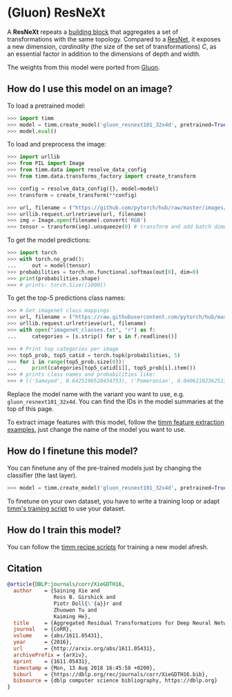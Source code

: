 # (Gluon) ResNeXt

A **ResNeXt** repeats a [building block](https://paperswithcode.com/method/resnext-block) that aggregates a set of transformations with the same topology. Compared to a [ResNet](https://paperswithcode.com/method/resnet), it exposes a new dimension,  *cardinality* (the size of the set of transformations) $C$, as an essential factor in addition to the dimensions of depth and width. 

The weights from this model were ported from [Gluon](https://cv.gluon.ai/model_zoo/classification.html).

## How do I use this model on an image?

To load a pretrained model:

```py
>>> import timm
>>> model = timm.create_model('gluon_resnext101_32x4d', pretrained=True)
>>> model.eval()
```

To load and preprocess the image:

```py 
>>> import urllib
>>> from PIL import Image
>>> from timm.data import resolve_data_config
>>> from timm.data.transforms_factory import create_transform

>>> config = resolve_data_config({}, model=model)
>>> transform = create_transform(**config)

>>> url, filename = ("https://github.com/pytorch/hub/raw/master/images/dog.jpg", "dog.jpg")
>>> urllib.request.urlretrieve(url, filename)
>>> img = Image.open(filename).convert('RGB')
>>> tensor = transform(img).unsqueeze(0) # transform and add batch dimension
```

To get the model predictions:

```py
>>> import torch
>>> with torch.no_grad():
...     out = model(tensor)
>>> probabilities = torch.nn.functional.softmax(out[0], dim=0)
>>> print(probabilities.shape)
>>> # prints: torch.Size([1000])
```

To get the top-5 predictions class names:

```py
>>> # Get imagenet class mappings
>>> url, filename = ("https://raw.githubusercontent.com/pytorch/hub/master/imagenet_classes.txt", "imagenet_classes.txt")
>>> urllib.request.urlretrieve(url, filename) 
>>> with open("imagenet_classes.txt", "r") as f:
...     categories = [s.strip() for s in f.readlines()]

>>> # Print top categories per image
>>> top5_prob, top5_catid = torch.topk(probabilities, 5)
>>> for i in range(top5_prob.size(0)):
...     print(categories[top5_catid[i]], top5_prob[i].item())
>>> # prints class names and probabilities like:
>>> # [('Samoyed', 0.6425196528434753), ('Pomeranian', 0.04062102362513542), ('keeshond', 0.03186424449086189), ('white wolf', 0.01739676296710968), ('Eskimo dog', 0.011717947199940681)]
```

Replace the model name with the variant you want to use, e.g. `gluon_resnext101_32x4d`. You can find the IDs in the model summaries at the top of this page.

To extract image features with this model, follow the [timm feature extraction examples](https://rwightman.github.io/pytorch-image-models/feature_extraction/), just change the name of the model you want to use.

## How do I finetune this model?

You can finetune any of the pre-trained models just by changing the classifier (the last layer).

```py
>>> model = timm.create_model('gluon_resnext101_32x4d', pretrained=True, num_classes=NUM_FINETUNE_CLASSES)
```
To finetune on your own dataset, you have to write a training loop or adapt [timm's training
script](https://github.com/rwightman/pytorch-image-models/blob/master/train.py) to use your dataset.

## How do I train this model?

You can follow the [timm recipe scripts](https://rwightman.github.io/pytorch-image-models/scripts/) for training a new model afresh.

## Citation

```BibTeX
@article{DBLP:journals/corr/XieGDTH16,
  author    = {Saining Xie and
               Ross B. Girshick and
               Piotr Doll{\'{a}}r and
               Zhuowen Tu and
               Kaiming He},
  title     = {Aggregated Residual Transformations for Deep Neural Networks},
  journal   = {CoRR},
  volume    = {abs/1611.05431},
  year      = {2016},
  url       = {http://arxiv.org/abs/1611.05431},
  archivePrefix = {arXiv},
  eprint    = {1611.05431},
  timestamp = {Mon, 13 Aug 2018 16:45:58 +0200},
  biburl    = {https://dblp.org/rec/journals/corr/XieGDTH16.bib},
  bibsource = {dblp computer science bibliography, https://dblp.org}
}
```

<!--
Type: model-index
Collections:
- Name: Gloun ResNeXt
  Paper:
    Title: Aggregated Residual Transformations for Deep Neural Networks
    URL: https://paperswithcode.com/paper/aggregated-residual-transformations-for-deep
Models:
- Name: gluon_resnext101_32x4d
  In Collection: Gloun ResNeXt
  Metadata:
    FLOPs: 10298145792
    Parameters: 44180000
    File Size: 177367414
    Architecture:
    - 1x1 Convolution
    - Batch Normalization
    - Convolution
    - Global Average Pooling
    - Grouped Convolution
    - Max Pooling
    - ReLU
    - ResNeXt Block
    - Residual Connection
    - Softmax
    Tasks:
    - Image Classification
    Training Data:
    - ImageNet
    ID: gluon_resnext101_32x4d
    Crop Pct: '0.875'
    Image Size: '224'
    Interpolation: bicubic
  Code: https://github.com/rwightman/pytorch-image-models/blob/d8e69206be253892b2956341fea09fdebfaae4e3/timm/models/gluon_resnet.py#L193
  Weights: https://github.com/rwightman/pytorch-pretrained-gluonresnet/releases/download/v0.1/gluon_resnext101_32x4d-b253c8c4.pth
  Results:
  - Task: Image Classification
    Dataset: ImageNet
    Metrics:
      Top 1 Accuracy: 80.33%
      Top 5 Accuracy: 94.91%
- Name: gluon_resnext101_64x4d
  In Collection: Gloun ResNeXt
  Metadata:
    FLOPs: 19954172928
    Parameters: 83460000
    File Size: 334737852
    Architecture:
    - 1x1 Convolution
    - Batch Normalization
    - Convolution
    - Global Average Pooling
    - Grouped Convolution
    - Max Pooling
    - ReLU
    - ResNeXt Block
    - Residual Connection
    - Softmax
    Tasks:
    - Image Classification
    Training Data:
    - ImageNet
    ID: gluon_resnext101_64x4d
    Crop Pct: '0.875'
    Image Size: '224'
    Interpolation: bicubic
  Code: https://github.com/rwightman/pytorch-image-models/blob/d8e69206be253892b2956341fea09fdebfaae4e3/timm/models/gluon_resnet.py#L201
  Weights: https://github.com/rwightman/pytorch-pretrained-gluonresnet/releases/download/v0.1/gluon_resnext101_64x4d-f9a8e184.pth
  Results:
  - Task: Image Classification
    Dataset: ImageNet
    Metrics:
      Top 1 Accuracy: 80.63%
      Top 5 Accuracy: 95.0%
- Name: gluon_resnext50_32x4d
  In Collection: Gloun ResNeXt
  Metadata:
    FLOPs: 5472648192
    Parameters: 25030000
    File Size: 100441719
    Architecture:
    - 1x1 Convolution
    - Batch Normalization
    - Convolution
    - Global Average Pooling
    - Grouped Convolution
    - Max Pooling
    - ReLU
    - ResNeXt Block
    - Residual Connection
    - Softmax
    Tasks:
    - Image Classification
    Training Data:
    - ImageNet
    ID: gluon_resnext50_32x4d
    Crop Pct: '0.875'
    Image Size: '224'
    Interpolation: bicubic
  Code: https://github.com/rwightman/pytorch-image-models/blob/d8e69206be253892b2956341fea09fdebfaae4e3/timm/models/gluon_resnet.py#L185
  Weights: https://github.com/rwightman/pytorch-pretrained-gluonresnet/releases/download/v0.1/gluon_resnext50_32x4d-e6a097c1.pth
  Results:
  - Task: Image Classification
    Dataset: ImageNet
    Metrics:
      Top 1 Accuracy: 79.35%
      Top 5 Accuracy: 94.42%
-->